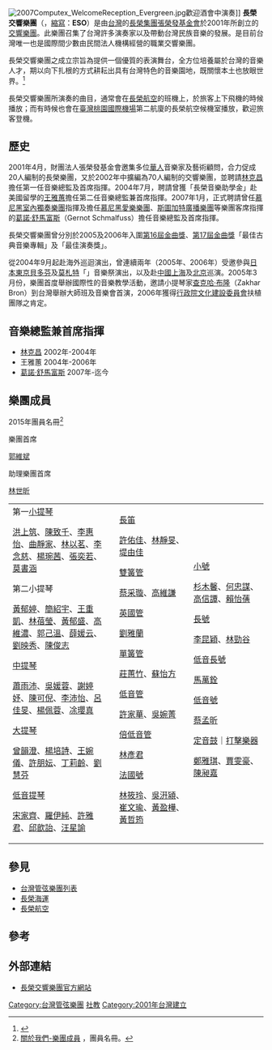 [[File:2007Computex_WelcomeReception_Evergreen.jpg|thumb]]歡迎酒會中演奏]]
'''長榮交響樂團'''（{{lang-en|Evergreen Symphony Orchestra}}，[[縮寫|縮寫]]：'''ESO'''）是由[[台灣|台灣]]的[[長榮集團|長榮集團]][[張榮發基金會|張榮發基金會]]於2001年所創立的[[交響樂團|交響樂團]]。此樂團召集了台灣許多演奏家以及帶動台灣民族音樂的發展。是目前台灣唯一也是國際間少數由民間法人機構經營的職業交響樂團。

長榮交響樂團之成立宗旨為提供一個優質的表演舞台，全方位培養屬於台灣的音樂人才，期以向下扎根的方式耕耘出具有台灣特色的音樂園地，既關懷本土也放眼世界。<ref>{{Cite web|url = https://www.evergreensymphony.org/servlet/PUF1_ControllerServlet.do?lang=zh-TW&menu=PBI1&func=ABOUT_US&action=VIEW_INDEX|title = 長榮交響樂團-關於我們|accessdate = 2015-07-23|author = |date = |publisher = |archive-date = 2019-08-21|archive-url = https://web.archive.org/web/20190821065836/https://www.evergreensymphony.org/servlet/PUF1_ControllerServlet.do?lang=zh-TW&menu=PBI1&func=ABOUT_US&action=VIEW_INDEX|dead-url = no}}</ref>

長榮交響樂團所演奏的曲目，通常會在[[長榮航空|長榮航空]]的班機上，於旅客上下飛機的時候播放；而有時候也會在[[臺灣桃園國際機場|臺灣桃園國際機場]]第二航廈的長榮航空候機室播放，歡迎旅客登機。

==歷史==
2001年4月，財團法人張榮發基金會邀集多位[[華人|華人]]音樂家及藝術顧問，合力促成20人編制的長榮樂團，又於2002年中擴編為70人編制的交響樂團，並聘請[[林克昌|林克昌]]擔任第一任音樂總監及首席指揮。2004年7月，聘請曾獲「長榮音樂助學金」赴美國留學的[[王雅蕙|王雅蕙]]擔任第二任音樂總監兼首席指揮。2007年1月，正式聘請曾任[[慕尼黑室內獨奏樂團|慕尼黑室內獨奏樂團]]指揮及擔任[[慕尼黑愛樂樂團|慕尼黑愛樂樂團]]、[[斯圖加特廣播樂團|斯圖加特廣播樂團]]等樂團客席指揮的[[葛諾·舒馬富斯|葛諾·舒馬富斯]]（Gernot Schmalfuss）擔任音樂總監及首席指揮。

長榮交響樂團曾分別於2005及2006年入圍[[第16屆金曲獎|第16屆金曲獎]]、[[第17屆金曲獎|第17屆金曲獎]]「最佳古典音樂專輯」及「最佳演奏獎」。

從2004年9月起赴海外巡迴演出，曾連續兩年（2005年、2006年）受邀參與[[日本|日本]][[東京|東京]][[貝多芬|貝多芬]]及[[莫札特|莫札特]]「{{lang|ja|熱狂の日}}」音樂祭演出，以及赴[[中國|中國]][[上海|上海]]及[[北京|北京]]巡演。2005年3月份，樂團首度舉辦國際性的音樂教學活動，邀請小提琴家[[查克哈·布隆|查克哈·布隆]]（Zakhar Bron）到台灣舉辦大師班及音樂會首演，2006年獲得[[行政院|行政院]][[文化建設委員會|文化建設委員會]]扶植團隊之肯定。

==音樂總監兼首席指揮==
* [[林克昌|林克昌]] 2002年-2004年
* 王雅蕙 2004年-2006年
* [[葛諾·舒馬富斯|葛諾·舒馬富斯]] 2007年-迄今

==樂團成員==
2015年團員名冊<ref name="長榮交響樂團團員名冊">[https://www.evergreensymphony.org/servlet/PUF1_ControllerServlet.do?lang=zh-TW&menu=PBI1&func=MEMBER&action=VIEW_INDEX 關於我們-樂團成員] {{Wayback|url=https://www.evergreensymphony.org/servlet/PUF1_ControllerServlet.do?lang=zh-TW&menu=PBI1&func=MEMBER&action=VIEW_INDEX |date=20190827032619 }}，團員名冊。</ref>
; 樂團首席
[[郭維斌|郭維斌]]
; 助理樂團首席
[[林世昕|林世昕]]
{|
|- style="vertical-align: top;"
|width="40%"|
; 第一[[小提琴|小提琴]]
[[洪上筑|洪上筑]]、[[陳致千|陳致千]]、[[李惠怡|李惠怡]]、[[曲靜家|曲靜家]]、[[林以茗|林以茗]]、[[李念慈|李念慈]]、[[楊琬茜|楊琬茜]]、[[張奕若|張奕若]]、[[莫書涵|莫書涵]]
; 第二小提琴
[[黃郁婷|黃郁婷]]、[[簡紹宇|簡紹宇]]、[[王重凱|王重凱]]、[[林蓓瑩|林蓓瑩]]、[[黃郁盛|黃郁盛]]、[[高維濃|高維濃]]、[[郭己溫|郭己溫]]、[[薛媛云|薛媛云]]、[[劉映秀|劉映秀]]、[[陳俊志|陳俊志]]
; [[中提琴|中提琴]]
[[蕭雨沛|蕭雨沛]]、[[吳媛蓉|吳媛蓉]]、[[謝婷妤|謝婷妤]]、[[陳可倪|陳可倪]]、[[李沛怡|李沛怡]]、[[呂佳旻|呂佳旻]]、[[楊佩蓉|楊佩蓉]]、[[凃瓔真|凃瓔真]]
; [[大提琴|大提琴]]
[[曾韻澄|曾韻澄]]、[[楊培詩|楊培詩]]、[[王婉儀|王婉儀]]、[[許朋妘|許朋妘]]、[[丁莉齡|丁莉齡]]、[[劉慧芬|劉慧芬]]
; [[低音提琴|低音提琴]]
[[宋家齊|宋家齊]]、[[羅伊純|羅伊純]]、[[許雅君|許雅君]]、[[邱歆詒|邱歆詒]]、[[汪星諭|汪星諭]]
|
|width="30%"|
; [[長笛|長笛]]
[[許佑佳|許佑佳]]、[[林靜旻|林靜旻]]、[[堤由佳|堤由佳]]
; [[雙簧管|雙簧管]]
[[蔡采璇|蔡采璇]]、[[高維謙|高維謙]]
; [[英國管|英國管]]
[[劉雅蘭|劉雅蘭]]
; [[單簧管|單簧管]]
[[莊蕙竹|莊蕙竹]]、[[蘇怡方|蘇怡方]]
; [[低音管|低音管]]
[[許家華|許家華]]、[[吳婉菁|吳婉菁]]
; [[倍低音管|倍低音管]]
[[林彥君|林彥君]]
; [[法國號|法國號]]
[[林筱玲|林筱玲]]、[[吳汧潁|吳汧潁]]、[[崔文瑜|崔文瑜]]、[[黃盈樺|黃盈樺]]、[[黃哲筠|黃哲筠]]
|width="30%"|
; [[小號|小號]]
[[杉木馨|杉木馨]]、[[何忠謀|何忠謀]]、[[高信譚|高信譚]]、[[賴怡蒨|賴怡蒨]]
; [[長號|長號]]
[[李昆穎|李昆穎]]、[[林勁谷|林勁谷]]
; [[低音長號|低音長號]]
[[馬萬銓|馬萬銓]]
; [[低音號|低音號]]
[[蔡孟昕|蔡孟昕]]
; [[定音鼓|定音鼓]]｜[[打擊樂器|打擊樂器]]
[[鄭雅琪|鄭雅琪]]、[[賈雯豪|賈雯豪]]、[[陳昶嘉|陳昶嘉]]
|}

==參見==
* [[台灣管弦樂團列表|台灣管弦樂團列表]]
* [[長榮海運|長榮海運]]
* [[長榮航空|長榮航空]]

==參考==
{{reflist|2}}

==外部連結==
* [http://www.evergreensymphony.org/ 長榮交響樂團官方網站] {{Wayback|url=http://www.evergreensymphony.org/ |date=20211021193905 }}

{{長榮集團}}
{{Authority control}}
[[Category:台灣管弦樂團|Category:台灣管弦樂團]]
[[Category:長榮集團|社教]]
[[Category:2001年台灣建立|Category:2001年台灣建立]]
